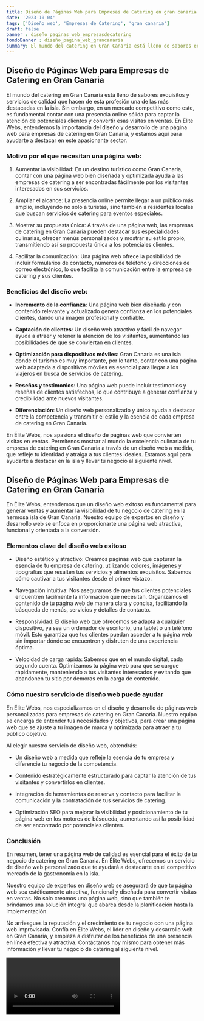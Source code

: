 ```yaml
---
title: Diseño de Páginas Web para Empresas de Catering en gran canaria
date: '2023-10-04'
tags: ['Diseño web', 'Empresas de Catering', 'gran canaria']
draft: false
banner : diseño_paginas_web_empresasdecatering
fondoBanner : diseño_pagina_web_grancanaria
summary: El mundo del catering en Gran Canaria está lleno de sabores exquisitos y servicios de calidad que hacen de esta profesión una de las más destacadas en la isla. Sin embargo, en un mercado competitivo como este, es fundamental contar con una presencia online sólida para captar la atención de potenciales clientes y convertir esas visitas en ventas. En Élite Webs, entendemos la importancia del diseño y desarrollo de una página web para empresas de catering en Gran Canaria, y estamos aquí para ayudarte a destacar en este apasionante sector.
---
```


## Diseño de Páginas Web para Empresas de Catering en Gran Canaria

El mundo del catering en Gran Canaria está lleno de sabores exquisitos y servicios de calidad que hacen de esta profesión una de las más destacadas en la isla. Sin embargo, en un mercado competitivo como este, es fundamental contar con una presencia online sólida para captar la atención de potenciales clientes y convertir esas visitas en ventas. En Élite Webs, entendemos la importancia del diseño y desarrollo de una página web para empresas de catering en Gran Canaria, y estamos aquí para ayudarte a destacar en este apasionante sector.

### Motivo por el que necesitan una página web:

1. Aumentar la visibilidad: En un destino turístico como Gran Canaria, contar con una página web bien diseñada y optimizada ayuda a las empresas de catering a ser encontradas fácilmente por los visitantes interesados en sus servicios.

2. Ampliar el alcance: La presencia online permite llegar a un público más amplio, incluyendo no solo a turistas, sino también a residentes locales que buscan servicios de catering para eventos especiales.

3. Mostrar su propuesta única: A través de una página web, las empresas de catering en Gran Canaria pueden destacar sus especialidades culinarias, ofrecer menús personalizados y mostrar su estilo propio, transmitiendo así su propuesta única a los potenciales clientes.

4. Facilitar la comunicación: Una página web ofrece la posibilidad de incluir formularios de contacto, números de teléfono y direcciones de correo electrónico, lo que facilita la comunicación entre la empresa de catering y sus clientes.

### Beneficios del diseño web:

- **Incremento de la confianza**: Una página web bien diseñada y con contenido relevante y actualizado genera confianza en los potenciales clientes, dando una imagen profesional y confiable.

- **Captación de clientes**: Un diseño web atractivo y fácil de navegar ayuda a atraer y retener la atención de los visitantes, aumentando las posibilidades de que se conviertan en clientes.

- **Optimización para dispositivos móviles**: Gran Canaria es una isla donde el turismo es muy importante, por lo tanto, contar con una página web adaptada a dispositivos móviles es esencial para llegar a los viajeros en busca de servicios de catering.

- **Reseñas y testimonios**: Una página web puede incluir testimonios y reseñas de clientes satisfechos, lo que contribuye a generar confianza y credibilidad ante nuevos visitantes.

- **Diferenciación**: Un diseño web personalizado y único ayuda a destacar entre la competencia y transmitir el estilo y la esencia de cada empresa de catering en Gran Canaria.

En Élite Webs, nos apasiona el diseño de páginas web que convierten visitas en ventas. Permítenos mostrar al mundo la excelencia culinaria de tu empresa de catering en Gran Canaria a través de un diseño web a medida, que refleje tu identidad y atraiga a tus clientes ideales. Estamos aquí para ayudarte a destacar en la isla y llevar tu negocio al siguiente nivel.

<GifSeo />

<Cta />

## Diseño de Páginas Web para Empresas de Catering en Gran Canaria

En Élite Webs, entendemos que un diseño web exitoso es fundamental para generar ventas y aumentar la visibilidad de tu negocio de catering en la hermosa isla de Gran Canaria. Nuestro equipo de expertos en diseño y desarrollo web se enfoca en proporcionarte una página web atractiva, funcional y orientada a la conversión.

### Elementos clave del diseño web exitoso

- Diseño estético y atractivo: Creamos páginas web que capturan la esencia de tu empresa de catering, utilizando colores, imágenes y tipografías que resalten tus servicios y alimentos exquisitos. Sabemos cómo cautivar a tus visitantes desde el primer vistazo.

- Navegación intuitiva: Nos aseguramos de que tus clientes potenciales encuentren fácilmente la información que necesitan. Organizamos el contenido de tu página web de manera clara y concisa, facilitando la búsqueda de menús, servicios y detalles de contacto.

- Responsividad: El diseño web que ofrecemos se adapta a cualquier dispositivo, ya sea un ordenador de escritorio, una tablet o un teléfono móvil. Esto garantiza que tus clientes puedan acceder a tu página web sin importar dónde se encuentren y disfruten de una experiencia óptima.

- Velocidad de carga rápida: Sabemos que en el mundo digital, cada segundo cuenta. Optimizamos tu página web para que se cargue rápidamente, manteniendo a tus visitantes interesados y evitando que abandonen tu sitio por demoras en la carga de contenido.

### Cómo nuestro servicio de diseño web puede ayudar

En Élite Webs, nos especializamos en el diseño y desarrollo de páginas web personalizadas para empresas de catering en Gran Canaria. Nuestro equipo se encarga de entender tus necesidades y objetivos, para crear una página web que se ajuste a tu imagen de marca y optimizada para atraer a tu público objetivo. 

Al elegir nuestro servicio de diseño web, obtendrás:

- Un diseño web a medida que refleje la esencia de tu empresa y diferencie tu negocio de la competencia.

- Contenido estratégicamente estructurado para captar la atención de tus visitantes y convertirlos en clientes.

- Integración de herramientas de reserva y contacto para facilitar la comunicación y la contratación de tus servicios de catering.

- Optimización SEO para mejorar la visibilidad y posicionamiento de tu página web en los motores de búsqueda, aumentando así la posibilidad de ser encontrado por potenciales clientes.

### Conclusión

En resumen, tener una página web de calidad es esencial para el éxito de tu negocio de catering en Gran Canaria. En Élite Webs, ofrecemos un servicio de diseño web personalizado que te ayudará a destacarte en el competitivo mercado de la gastronomía en la isla.

Nuestro equipo de expertos en diseño web se asegurará de que tu página web sea estéticamente atractiva, funcional y diseñada para convertir visitas en ventas. No solo creamos una página web, sino que también te brindamos una solución integral que abarca desde la planificación hasta la implementación.

No arriesgues la reputación y el crecimiento de tu negocio con una página web improvisada. Confía en Élite Webs, el líder en diseño y desarrollo web en Gran Canaria, y empieza a disfrutar de los beneficios de una presencia en línea efectiva y atractiva. Contáctanos hoy mismo para obtener más información y llevar tu negocio de catering al siguiente nivel.

<Video />

<CtaBot job='Empresas de Catering' city='gran canaria'/>

<Gmaps query='gran canaria+españa+maps' />